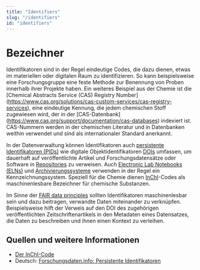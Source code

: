 ```yaml
---
title: "Identifiers"
slug: "/identifiers"
id: "identifiers"
---
```


# Bezeichner

Identifikatoren sind in der Regel eindeutige Codes, die dazu dienen, etwas im materiellen oder digitalen Raum zu identifizieren. So kann beispielsweise eine Forschungsgruppe eine feste Methode zur Benennung von Proben innerhalb ihrer Projekte haben. Ein weiteres Beispiel aus der Chemie ist die [Chemical Abstracts Service (CAS) Registry Number] (https://www.cas.org/solutions/cas-custom-services/cas-registry-services), eine eindeutige Kennung, die jedem chemischen Stoff zugewiesen wird, der in der [CAS-Datenbank] (https://www.cas.org/support/documentation/cas-databases) indexiert ist. CAS-Nummern werden in der chemischen Literatur und in Datenbanken weithin verwendet und sind als internationaler Standard anerkannt.


In der Datenverwaltung können Identifikatoren auch [persistente Identifikatoren (PIDs)](/docs/pid) wie digitale Objektidentifikatoren [DOIs](https://www.doi.org/) umfassen, um dauerhaft auf veröffentlichte Artikel und Forschungsdatensätze oder Software in [Repositories](/docs/repositories) zu verweisen. Auch [Electronic Lab Notebooks (ELNs)](/docs/eln) und [Archivierungssysteme](/docs/data_storage) verwenden in der Regel ein Kennzeichnungssystem. Speziell für die Chemie dienen [InChI](/docs/inchi)-Codes als maschinenlesbare Bezeichner für chemische Substanzen.

Im Sinne der [FAIR data principles](docs/fair) sollten Identifikatoren maschinenlesbar sein und dazu beitragen, verwandte Daten miteinander zu verknüpfen. Beispielsweise hilft der Verweis auf den DOI des zugehörigen veröffentlichten Zeitschriftenartikels in den Metadaten eines Datensatzes, die Daten zu beschreiben und ihnen einen Kontext zu verleihen. 

## Quellen und weitere Informationen

- [Der InChI-Code](https://doi.org/10.1021/acs.jchemed.8b00090)
- Deutsch: [Forschungsdaten.info: Persistente Identifikatoren](https://forschungsdaten.info/themen/veroeffentlichen-und-archivieren/persistente-identifikatoren/)
